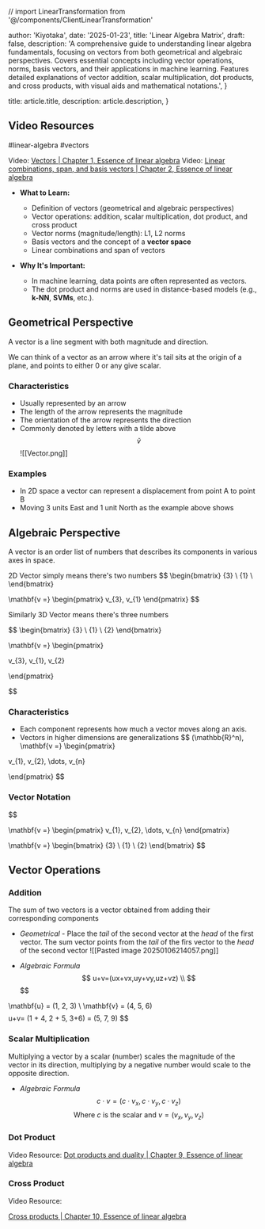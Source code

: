 // import LinearTransformation from '@/components/ClientLinearTransformation'

  author: 'Kiyotaka',
  date: '2025-01-23',
  title: 'Linear Algebra Matrix',
  draft: false,
  description:
    'A comprehensive guide to understanding linear algebra fundamentals, focusing on vectors from both geometrical and algebraic perspectives. Covers essential concepts including vector operations, norms, basis vectors, and their applications in machine learning. Features detailed explanations of vector addition, scalar multiplication, dot products, and cross products, with visual aids and mathematical notations.',
}

  title: article.title,
  description: article.description,
}


## Video Resources

#linear-algebra #vectors

Video: [Vectors | Chapter 1, Essence of linear algebra](https://www.youtube.com/watch?v=fNk_zzaMoSs&list=PLZHQObOWTQDPD3MizzM2xVFitgF8hE_ab&index=1)
Video: [Linear combinations, span, and basis vectors | Chapter 2, Essence of linear algebra](https://www.youtube.com/watch?v=k7RM-ot2NWY&list=PLZHQObOWTQDPD3MizzM2xVFitgF8hE_ab&index=2)

- **What to Learn:**
    - Definition of vectors (geometrical and algebraic perspectives)
    - Vector operations: addition, scalar multiplication, dot product, and cross product
    - Vector norms (magnitude/length): L1, L2 norms
    - Basis vectors and the concept of a **vector space**
    - Linear combinations and span of vectors
	
- **Why It's Important:**
    - In machine learning, data points are often represented as vectors.
    - The dot product and norms are used in distance-based models (e.g., **k-NN**, **SVMs**, etc.).

## Geometrical Perspective
A vector is a line segment with both magnitude and direction.

We can think of a vector as an arrow where it's tail sits at the origin of a plane, and points to either 0 or any give scalar. 

### Characteristics 

* Usually represented by an arrow
* The length of the arrow represents the magnitude
* The orientation of the arrow represents the direction
* Commonly denoted by letters with a tilde above $$ \tilde{v}$$
![[Vector.png]]

### Examples

* In 2D space a vector can represent a displacement from point A to point B
* Moving 3 units East and 1 unit North as the example above shows

## Algebraic Perspective

A vector is an order list of numbers that describes its components in various axes in space.

2D Vector simply means there's two numbers
$$
\begin{bmatrix}
{3} \\
{1} \\
\end{bmatrix}

\mathbf{v =} 
\begin{pmatrix}
v_{3}, 
v_{1}
\end{pmatrix}
$$

Similarly 3D Vector means there's three numbers

$$
\begin{bmatrix}
{3} \\
{1} \\
{2}
\end{bmatrix}


\mathbf{v =} 
\begin{pmatrix}

v_{3}, 
v_{1},
v_{2}

\end{pmatrix}

$$

### Characteristics
* Each component represents how much a vector moves along an axis.
* Vectors in higher dimensions are generalizations
$$
(\mathbb{R}^n), 
\mathbf{v =} 
\begin{pmatrix}

v_{1}, 
v_{2},
\dots,
v_{n}

\end{pmatrix}
$$

### Vector Notation
$$

\mathbf{v =} 
\begin{pmatrix}
v_{1}, 
v_{2},
\dots,
v_{n}
\end{pmatrix}

\mathbf{v =} 
\begin{bmatrix}
{3} \\
{1} \\
{2}
\end{bmatrix}
$$

## Vector Operations

### Addition
The sum of two vectors is a vector obtained from adding their corresponding components

- *Geometrical* - Place the _tail_ of the second vector at the _head_ of the first vector. The sum vector points from the _tail_ of the firs vector to the _head_ of the second vector
![[Pasted image 20250106214057.png]]

- _Algebraic Formula_  
$$ 
u+v=(ux​+vx​,uy​+vy​,uz​+vz​) \\
$$
$$

\mathbf{u} = (1, 2, 3) \\
\mathbf{v} = (4, 5, 6)
$$
$$
u+v= (1 + 4, 2 + 5, 3+6) = (5, 7, 9)
$$

### Scalar Multiplication
Multiplying a vector by a scalar (number) scales the magnitude of the vector in its direction, multiplying by a negative number would scale to the opposite direction.

- _Algebraic Formula_
$$
c \cdot v = (c \cdot v_{x}, c \cdot v_{y}, c \cdot v_{z})
$$
$$\text{Where } c \text{ is the scalar and } v = (v_{x}, v_{y}, v_{z}) $$

### Dot Product
 Video Resource:  [Dot products and duality | Chapter 9, Essence of linear algebra](https://www.youtube.com/@3blue1brown)
 
### Cross Product
Video Resource: 

[Cross products | Chapter 10, Essence of linear algebra](https://www.youtube.com/@3blue1brown)
